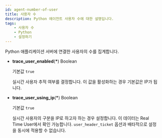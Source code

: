 ```yaml
---
id: agent-number-of-user
title: 사용자 수
description: Python 에이전트 사용자 수에 대한 설명입니다.
tags:
    - 사용자 수
    - Python
    - 설정하기
---
```


Python 애플리케이션 서버에 연결한 사용자의 수를 집계합니다.

* **trace_user_enabled**(**\***) <span class='type'>Boolean</span>

  기본값 `true`

  실시간 사용자 추적 여부를 결정합니다. 이 값을 활성화하는 경우 기본값은 IP가 됩니다.

* **trace_user_using_ip**(**\***) <span class='type'>Boolean</span>

  기본값 `true`

  실시간 사용자의 구분을 IP로 하고자 하는 경우 설정합니다. 이 데이터는 Real Time User에서 확인 가능합니다. `user_header_ticket` 옵션과 배타적으로 설정을 동시에 적용할 수 없습니다.
